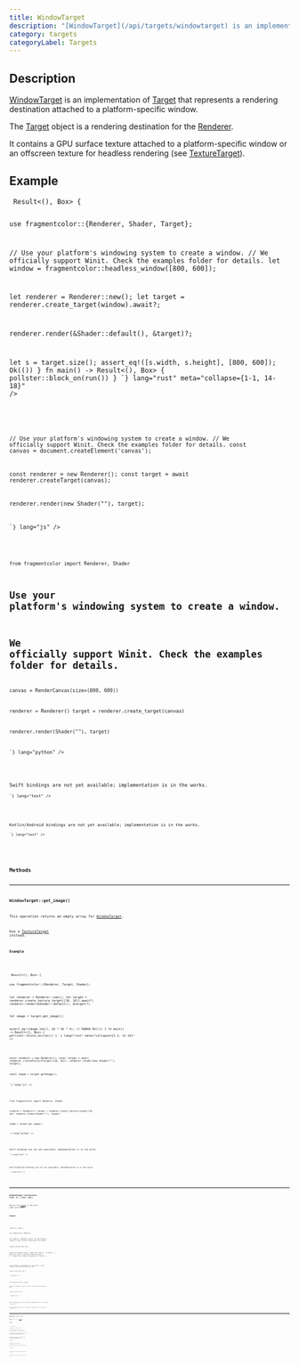 ```yaml
---
title: WindowTarget
description: "[WindowTarget](/api/targets/windowtarget) is an implementation of [Target](/api/core/target) that represents a rendering destination attached to a platform-specific window."
category: targets
categoryLabel: Targets
---
```



## Description

[WindowTarget](/api/targets/windowtarget) is an implementation of [Target](/api/core/target) that represents a rendering destination attached to a platform-specific window.

The [Target](/api/core/target) object is a rendering destination for the [Renderer](/api/core/renderer).

It contains a GPU surface texture attached to a platform-specific window or an offscreen texture for headless rendering (see [TextureTarget](/api/targets/texturetarget)).



## Example

<Tabs>

<TabItem label="Rust">
<Code
code={`
async fn run() -> Result<(), Box<dyn std::error::Error>> {

use fragmentcolor::{Renderer, Shader, Target};

// Use your platform's windowing system to create a window.
// We officially support Winit. Check the examples folder for details.
let window = fragmentcolor::headless_window([800, 600]);

let renderer = Renderer::new();
let target = renderer.create_target(window).await?;

renderer.render(&Shader::default(), &target)?;

let s = target.size();
assert_eq!([s.width, s.height], [800, 600]);
Ok(())
}
fn main() -> Result<(), Box<dyn std::error::Error>> { pollster::block_on(run()) }
`}
lang="rust" meta="collapse={1-1, 14-18}"
/>

</TabItem>

<TabItem label="JavaScript">
<Code
code={`


// Use your platform's windowing system to create a window.
// We officially support Winit. Check the examples folder for details.
const canvas = document.createElement('canvas');

const renderer = new Renderer();
const target = await renderer.createTarget(canvas);

renderer.render(new Shader(""), target);

`}
lang="js"
/>

</TabItem>

<TabItem label="Python">
<Code
code={`
from rendercanvas.auto import RenderCanvas, loop

from fragmentcolor import Renderer, Shader

# Use your platform's windowing system to create a window.
# We officially support Winit. Check the examples folder for details.
canvas = RenderCanvas(size=(800, 600))

renderer = Renderer()
target = renderer.create_target(canvas)

renderer.render(Shader(""), target)

`}
lang="python"
/>

</TabItem>

<TabItem label="Swift">
<Aside type="caution" title="Work in progress">Swift bindings are not yet available; implementation is in the works.</Aside>
<Code
code={`
// Swift placeholder â bindings WIP

`}
lang="text"
/>

</TabItem>

<TabItem label="Kotlin">
<Aside type="caution" title="Work in progress">Kotlin/Android bindings are not yet available; implementation is in the works.</Aside>
<Code
code={`
// Kotlin placeholder â bindings WIP

`}
lang="text"
/>

</TabItem>

</Tabs>


## Methods


---

### WindowTarget::get_image()

This operation returns an empty array for [WindowTarget](/api/targets/windowtarget).

Use a [TextureTarget](/api/targets/texturetarget) instead.

#### Example

<Tabs>

<TabItem label="Rust">
<Code
code={`
async fn run() -> Result<(), Box<dyn std::error::Error>> {

use fragmentcolor::{Renderer, Target, Shader};

let renderer = Renderer::new();
let target = renderer.create_texture_target([16, 16]).await?;
renderer.render(&Shader::default(), &target)?;

let image = target.get_image();

assert_eq!(image.len(), 16 * 16 * 4); // RGBA8
Ok(())
}
fn main() -> Result<(), Box<dyn std::error::Error>> { pollster::block_on(run()) }
`}
lang="rust" meta="collapse={1-1, 11-14}"
/>

</TabItem>

<TabItem label="JavaScript">
<Code
code={`


const renderer = new Renderer();
const target = await renderer.createTextureTarget([16, 16]);
renderer.render(new Shader(""), target);

const image = target.getImage();

`}
lang="js"
/>

</TabItem>

<TabItem label="Python">
<Code
code={`
from rendercanvas.auto import RenderCanvas, loop

from fragmentcolor import Renderer, Shader

renderer = Renderer()
target = renderer.create_texture_target([16, 16])
renderer.render(Shader(""), target)

image = target.get_image()

`}
lang="python"
/>

</TabItem>

<TabItem label="Swift">
<Aside type="caution" title="Work in progress">Swift bindings are not yet available; implementation is in the works.</Aside>
<Code
code={`
// Swift placeholder â bindings WIP

`}
lang="text"
/>

</TabItem>

<TabItem label="Kotlin">
<Aside type="caution" title="Work in progress">Kotlin/Android bindings are not yet available; implementation is in the works.</Aside>
<Code
code={`
// Kotlin placeholder â bindings WIP

`}
lang="text"
/>

</TabItem>

</Tabs>


---

### WindowTarget::resize(size: [u32; 2] | (u32, u32))

Resizes the [Target](https://fragmentcolor.org/docs/api/target) to the given width and height.

#### Example

<Tabs>

<TabItem label="Rust">
<Code
code={`
async fn run() -> Result<(), Box<dyn std::error::Error>> {

use fragmentcolor::Renderer;

let renderer = Renderer::new();
let mut target = renderer.create_texture_target([64, 32]).await?;

target.resize([128, 64]);

assert_eq!(target.size(), [128, 64]);
Ok(())
}
fn main() -> Result<(), Box<dyn std::error::Error>> { pollster::block_on(run()) }
`}
lang="rust" meta="collapse={1-1, 10-13}"
/>

</TabItem>

<TabItem label="JavaScript">
<Code
code={`


const renderer = new Renderer();
const target = await renderer.createTextureTarget([64, 32]);

target.resize([128, 64]);

`}
lang="js"
/>

</TabItem>

<TabItem label="Python">
<Code
code={`

from fragmentcolor import Renderer

renderer = Renderer()
target = renderer.create_texture_target([64, 32])

target.resize([128, 64])

`}
lang="python"
/>

</TabItem>

<TabItem label="Swift">
<Aside type="caution" title="Work in progress">Swift bindings are not yet available; implementation is in the works.</Aside>
<Code
code={`
// Swift placeholder â bindings WIP

`}
lang="text"
/>

</TabItem>

<TabItem label="Kotlin">
<Aside type="caution" title="Work in progress">Kotlin/Android bindings are not yet available; implementation is in the works.</Aside>
<Code
code={`
// Kotlin placeholder â bindings WIP

`}
lang="text"
/>

</TabItem>

</Tabs>


---

### WindowTarget::size() -&gt; [u32; 2]

Returns the size of the [Target](/api/core/target) in pixels.

#### Example

<Tabs>

<TabItem label="Rust">
<Code
code={`
async fn run() -> Result<(), Box<dyn std::error::Error>> {

use fragmentcolor::{Renderer, Shader};

let renderer = Renderer::new();
let target = renderer.create_texture_target([64, 32]).await?;

assert_eq!(target.size(), [64, 32]);
Ok(())
}
fn main() -> Result<(), Box<dyn std::error::Error>> { pollster::block_on(run()) }
`}
lang="rust" meta="collapse={1-1, 8-11}"
/>

</TabItem>

<TabItem label="JavaScript">
<Code
code={`


const renderer = new Renderer();
const target = await renderer.createTextureTarget([64, 32]);

`}
lang="js"
/>

</TabItem>

<TabItem label="Python">
<Code
code={`

from fragmentcolor import Renderer, Shader

renderer = Renderer()
target = renderer.create_texture_target([64, 32])

`}
lang="python"
/>

</TabItem>

<TabItem label="Swift">
<Aside type="caution" title="Work in progress">Swift bindings are not yet available; implementation is in the works.</Aside>
<Code
code={`
// Swift placeholder â bindings WIP

`}
lang="text"
/>

</TabItem>

<TabItem label="Kotlin">
<Aside type="caution" title="Work in progress">Kotlin/Android bindings are not yet available; implementation is in the works.</Aside>
<Code
code={`
// Kotlin placeholder â bindings WIP

`}
lang="text"
/>

</TabItem>

</Tabs>
